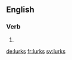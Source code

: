 ==English==

===Verb===
{{head|en}}

# {{en-third-person singular of|lurk}}

[[de:lurks]]
[[fr:lurks]]
[[sv:lurks]]